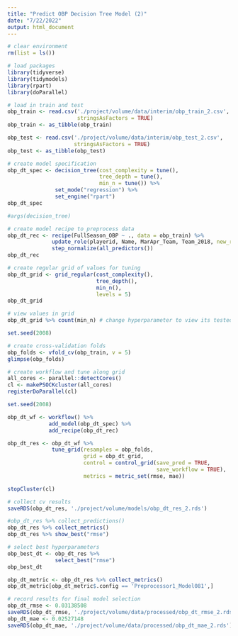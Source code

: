 ```yaml
---
title: "Predict OBP Decision Tree Model (2)"
date: "7/22/2022"
output: html_document
---
```


```r
# clear environment
rm(list = ls())

# load packages
library(tidyverse)
library(tidymodels)
library(rpart)
library(doParallel)
```

```r
# load in train and test
obp_train <- read.csv('./project/volume/data/interim/obp_train_2.csv', 
                      stringsAsFactors = TRUE)
obp_train <- as_tibble(obp_train)

obp_test <- read.csv('./project/volume/data/interim/obp_test_2.csv', 
                     stringsAsFactors = TRUE)
obp_test <- as_tibble(obp_test)
```

```r
# create model specification
obp_dt_spec <- decision_tree(cost_complexity = tune(),
                             tree_depth = tune(),
                             min_n = tune()) %>%
               set_mode("regression") %>%
               set_engine("rpart")
obp_dt_spec

#args(decision_tree)
```

```r
# create model recipe to preprocess data
obp_dt_rec <- recipe(FullSeason_OBP ~ ., data = obp_train) %>%
              update_role(playerid, Name, MarApr_Team, Team_2018, new_role = "ID") %>%
              step_normalize(all_predictors())
obp_dt_rec
```

```r
# create regular grid of values for tuning
obp_dt_grid <- grid_regular(cost_complexity(),
                            tree_depth(),
                            min_n(),
                            levels = 5)
obp_dt_grid
```

```r
# view values in grid
obp_dt_grid %>% count(min_n) # change hyperparameter to view its tested values
```

```r
set.seed(2008)

# create cross-validation folds
obp_folds <- vfold_cv(obp_train, v = 5)
glimpse(obp_folds)
```

```r
# create workflow and tune along grid
all_cores <- parallel::detectCores()
cl <- makePSOCKcluster(all_cores)
registerDoParallel(cl)

set.seed(2008)

obp_dt_wf <- workflow() %>%
             add_model(obp_dt_spec) %>%
             add_recipe(obp_dt_rec)

obp_dt_res <- obp_dt_wf %>%
              tune_grid(resamples = obp_folds,
                        grid = obp_dt_grid,
                        control = control_grid(save_pred = TRUE,
                                               save_workflow = TRUE),
                        metrics = metric_set(rmse, mae))

stopCluster(cl)
```

```r
# collect cv results
saveRDS(obp_dt_res, './project/volume/models/obp_dt_res_2.rds')

#obp_dt_res %>% collect_predictions()
obp_dt_res %>% collect_metrics()
obp_dt_res %>% show_best("rmse")
```

```r
# select best hyperparameters
obp_best_dt <- obp_dt_res %>%
               select_best("rmse")
obp_best_dt
```

```r
obp_dt_metric <- obp_dt_res %>% collect_metrics()
obp_dt_metric[obp_dt_metric$.config == 'Preprocessor1_Model081',]
```

```r
# record results for final model selection
obp_dt_rmse <- 0.03138508
saveRDS(obp_dt_rmse, './project/volume/data/processed/obp_dt_rmse_2.rds')
obp_dt_mae <- 0.02527148
saveRDS(obp_dt_mae, './project/volume/data/processed/obp_dt_mae_2.rds')
```

